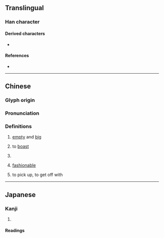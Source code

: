 {{character info}}
==Translingual==

===Han character===
{{Han char|rn=37|rad=大|as=05|sn=8|four=40727|canj=KHHL|ids=⿱大卯}}

====Derived characters====
*{{l|mul|[[𦝐]], [[𣶐]]}}

====References====
* {{Han ref|kx=0250.230|dkj=05883|dj=0510.200|hdz=10536.020|uh=5945|ud=22853|bh=CC43|bd=52291}}

----

==Chinese==
{{zh-forms}}

===Glyph origin===
{{Han etym}}

===Pronunciation===
{{zh-pron
|m=pào
|m-s=
|c=paau3
|c-t=
|g=
|h=pfs=
|j=
|md=
|mn=phāⁿ
|mn-t=
|w=
|x=
|mc=y
|oc=y
|cat=a,v
}}

===Definitions===
{{zh-hanzi}}

# [[empty]] and [[big]]
# {{lb|zh|Cantonese}} to [[boast]]
# {{zh-alt-form|炮|cannon}}
# {{lb|zh|Min Nan}} [[fashionable]]
# {{lb|zh|Min Nan}} to pick up​, to get off with

----

==Japanese==

===Kanji===
{{ja-kanji|grade=|rs=大05}}

# {{rfdef|ja|sort=大05}}

====Readings====
{{ja-readings
|on=ほう, ひょう
|kun=むな-しい, むげいし
}}